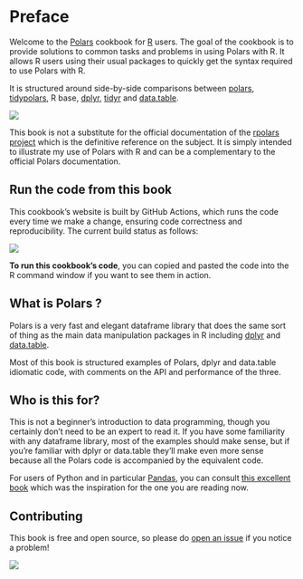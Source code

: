 # Preface {.unnumbered}

Welcome to the [Polars](https://www.pola.rs/) cookbook for [R](https://www.r-project.org/) users. The goal of the cookbook is to provide solutions to common tasks and problems in using Polars with R. It allows R users using their usual packages to quickly get the syntax required to use Polars with R.

It is structured around side-by-side comparisons between [polars](https://rpolars.github.io/), [tidypolars](https://github.com/etiennebacher/tidypolars), R base, [dplyr](https://dplyr.tidyverse.org/), [tidyr](https://tidyr.tidyverse.org/) and [data.table](https://rdatatable.gitlab.io/data.table/).

![](content/images/navtabs-screenshot.png){fig-alt="nav-tabs for navigating between different R syntaxes" fig-align="center"}

This book is not a substitute for the official documentation of the [rpolars project](https://rpolars.github.io/) which is the definitive reference on the subject. It is simply intended to illustrate my use of Polars with R and can be a complementary to the official Polars documentation.

## Run the code from this book

This cookbook's website is built by GitHub Actions, which runs the code every time we make a change, ensuring code correctness and reproducibility.
The current build status as follows:

[![](https://github.com/ddotta/cookbook-rpolars/actions/workflows/quarto-render-publish.yml/badge.svg)](https://github.com/ddotta/cookbook-rpolars/actions/workflows/quarto-render-publish.yml)

**To run this cookbook's code**, you can copied and pasted the code into the R command window if you want to see them in action.  

## What is Polars ?

Polars is a very fast and elegant dataframe library that does the same sort of thing as the main data manipulation packages in R including [dplyr](https://dplyr.tidyverse.org/) and [data.table](https://rdatatable.gitlab.io/data.table/).

Most of this book is structured examples of Polars, dplyr and data.table idiomatic code, with comments on the API and performance of the three.

## Who is this for?

This is not a beginner's introduction to data programming, though you certainly don't need to be an expert to read it. If you have some familiarity with any dataframe library, most of the examples should make sense, but if you're familiar with dplyr or data.table they'll make even more sense because all the Polars code is accompanied by the equivalent code.

For users of Python and in particular [Pandas](https://pandas.pydata.org/), you can consult [this excellent book](https://kevinheavey.github.io/modern-polars/) which was the inspiration for the one you are reading now.

## Contributing

This book is free and open source, so please do [open an issue](https://github.com/ddotta/cookbook-rpolars/issues/new) if you notice a problem!

![](content/images/rpolars_figure.png){fig-alt="rpolars unofficial logo" fig-align="center"}
